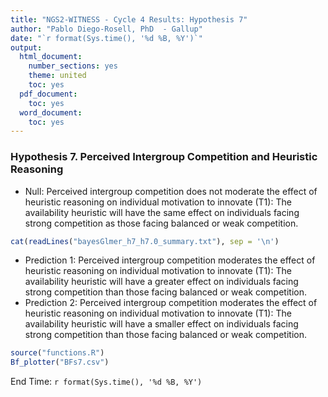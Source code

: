 ---
title: "NGS2-WITNESS - Cycle 4 Results: Hypothesis 7"
author: "Pablo Diego-Rosell, PhD  - Gallup"
date: "`r format(Sys.time(), '%d %B, %Y')`"
output:
  html_document:
    number_sections: yes
    theme: united
    toc: yes
  pdf_document:
    toc: yes
  word_document:
    toc: yes
---

### Hypothesis 7. Perceived Intergroup Competition and Heuristic Reasoning

- Null: Perceived intergroup competition does not moderate the effect of heuristic reasoning on individual motivation to innovate (T1): The availability heuristic will have the same effect on individuals facing strong competition as those facing balanced or weak competition.

```{r comment=''}
cat(readLines("bayesGlmer_h7_h7.0_summary.txt"), sep = '\n')
```
- Prediction 1: Perceived intergroup competition moderates the effect of heuristic reasoning on individual motivation to innovate (T1): The availability heuristic will have a greater effect on individuals facing strong competition than those facing balanced or weak competition. 
- Prediction 2: Perceived intergroup competition moderates the effect of heuristic reasoning on individual motivation to innovate (T1): The availability heuristic will have a smaller effect on individuals facing strong competition than those facing balanced or weak competition.

```{r, fig.hold='hold', out.width = "50%"}
source("functions.R")
Bf_plotter("BFs7.csv")
```

End Time: `r format(Sys.time(), '%d %B, %Y')`

<br />
<br />
<br />
